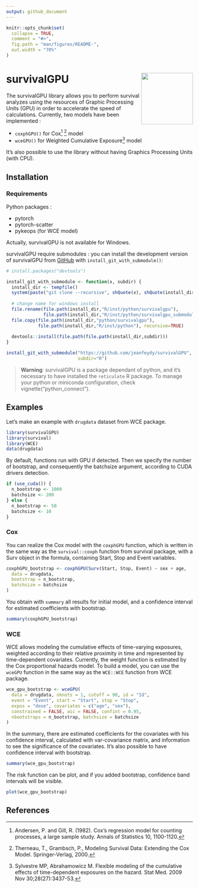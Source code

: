 ```yaml
---
output: github_document
---
```


<!-- README.md is generated from README.Rmd. Please edit that file -->

```r
knitr::opts_chunk$set(
  collapse = TRUE,
  comment = "#>",
  fig.path = "man/figures/README-",
  out.width = "70%"
)
```

# survivalGPU <img src="man/figures/logo.png" align="right" height="139" />

<!-- badges: start -->
<!-- badges: end -->

The survivalGPU library allows you to perform survival analyzes using the resources of Graphic Processing Units (GPU) in order to accelerate the speed of calculations. Currently, two models have been implemented :  

* `coxphGPU()` for Cox[^cox1] [^cox2] model  
* `wceGPU()` for Weighted Cumulative Exposure[^wce] model  

It's also possible to use the library without having Graphics Processing Units (with CPU).

## Installation

### Requirements

Python packages :  

* pytorch
* pytorch-scatter
* pykeops (for WCE model)

Actually, survivalGPU is not available for Windows.  

survivalGPU require submodules : you can install the development version of survivalGPU from [GitHub](https://github.com/) with `install_git_with_submodule()`:

```r
# install.packages("devtools")

install_git_with_submodule <- function(x, subdir) {
  install_dir <- tempfile()
  system(paste("git clone --recursive", shQuote(x), shQuote(install_dir)))
  
  # change name for windows install
  file.rename(file.path(install_dir,"R/inst/python/survivalgpu"),
              file.path(install_dir,"R/inst/python/survivalgpu_submodule"))
  file.copy(file.path(install_dir,"python/survivalgpu"),
            file.path(install_dir,"R/inst/python"), recursive=TRUE)
  
  devtools::install(file.path(file.path(install_dir,subdir)))
}

install_git_with_submodule("https://github.com/jeanfeydy/survivalGPU",
                           subdir="R")
```

> **Warning**: survivalGPU is a package dependant of python, and it's necessary to have installed the `reticulate` R package. To manage your python or miniconda configuration, check vignette("python_connect").

## Examples

Let's make an example with `drugdata` dataset from WCE package.

```r
library(survivalGPU)
library(survival)
library(WCE)
data(drugdata)
```

By default, functions run with GPU if detected. Then we specify the number of bootstrap, and consequently the batchsize argument, according to CUDA drivers detection.

```r
if (use_cuda()) {
  n_bootstrap <- 1000
  batchsize <- 200
} else {
  n_bootstrap <- 50
  batchsize <- 10
}
```


### Cox

You can realize the Cox model with the `coxphGPU` function, which is written in the same way as the `survival::coxph` function from survival package, with a Surv object in the formula, containing Start, Stop and Event variables.

```r
coxphGPU_bootstrap <- coxphGPU(Surv(Start, Stop, Event) ~ sex + age,
  data = drugdata,
  bootstrap = n_bootstrap,
  batchsize = batchsize
)
```

You obtain with `summary` all results for initial model, and a confidence interval for estimated coefficients with bootstrap. 

```r
summary(coxphGPU_bootstrap)
```


### WCE

WCE allows modeling the cumulative effects of time-varying exposures, weighted according to their relative proximity in time and represented by time-dependent covariates. Currently, the weight function is estimated by the Cox proportional hazards model. To build a model, you can use the `wceGPU` function in the same way as the `WCE::WCE` function from WCE package.

```r
wce_gpu_bootstrap <- wceGPU(
  data = drugdata, nknots = 1, cutoff = 90, id = "Id",
  event = "Event", start = "Start", stop = "Stop",
  expos = "dose", covariates = c("age", "sex"),
  constrained = FALSE, aic = FALSE, confint = 0.95,
  nbootstraps = n_bootstrap, batchsize = batchsize
)
```

In the summary, there are estimated coefficients for the covariates with his confidence interval, calculated with var-covariance matrix, and information to see the significance of the covariates. It's also possible to have confidence interval with bootstrap.

```r
summary(wce_gpu_bootstrap)
```

The risk function can be plot, and if you added bootstrap, confidence band intervals will be visible.

```r
plot(wce_gpu_bootstrap)
```


## References

[^cox1]: Andersen, P. and Gill, R. (1982). Cox's regression model for counting processes, a large sample study. Annals of Statistics 10, 1100-1120.  
[^cox2]: Therneau, T., Grambsch, P., Modeling Survival Data: Extending the Cox Model. Springer-Verlag, 2000.  
[^wce]: Sylvestre MP, Abrahamowicz M. Flexible modeling of the cumulative effects of time-dependent exposures on the hazard. Stat Med. 2009 Nov 30;28(27):3437-53.  
